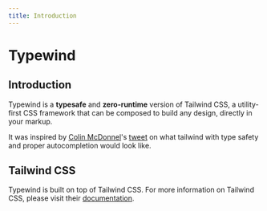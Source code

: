 ```yaml
---
title: Introduction
---
```



# Typewind

## Introduction

Typewind is a **typesafe** and **zero-runtime** version of Tailwind CSS, a utility-first CSS framework that can be composed to build any design, directly in your markup.

It was inspired by [Colin McDonnel](https://twitter.com/colinhacks)'s [tweet](https://twitter.com/colinhacks/status/1615154756204523521) on what tailwind with type safety and proper autocompletion would look like.

<div className="flex justify-center mt-5">
  <Tweet />
</div>

## Tailwind CSS

Typewind is built on top of Tailwind CSS. For more information on Tailwind CSS, please visit their [documentation](https://tailwindcss.com/docs).
